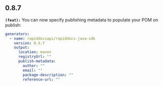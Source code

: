 ## 0.8.7
**`(feat):`** You can now specify publishing metadata to populate your POM on publish:
```yaml
generators:
  - name: rapiddocsapi/rapiddocs-java-sdk
    version: 0.X.Y
    output:
      location: maven
      registryUrl: ""
      publish-metadata:
        author: ""
        email: ""
        package-description: ""
        reference-url: ""
```


